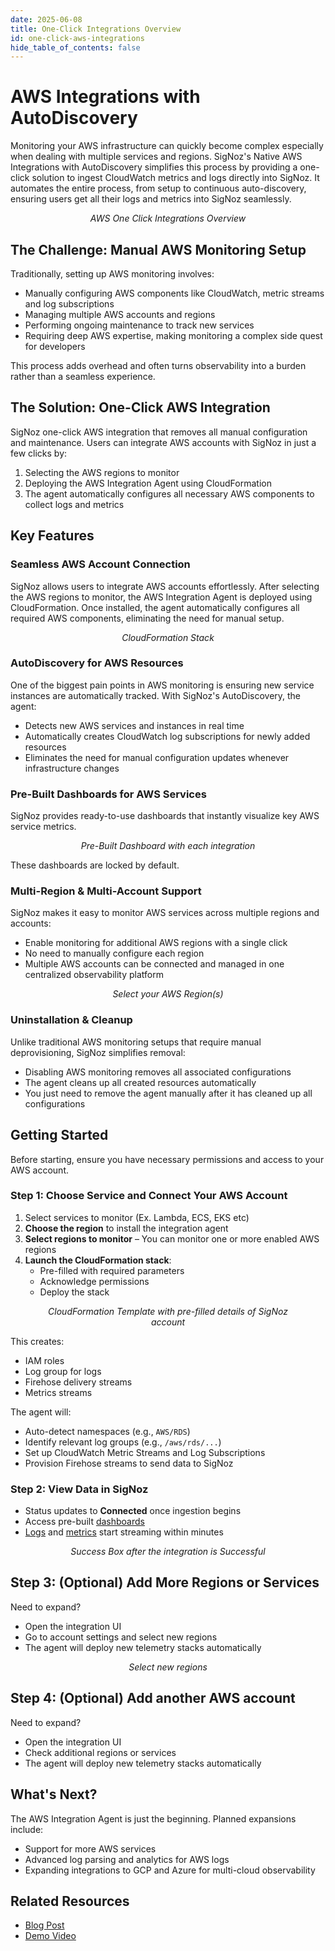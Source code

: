 ```yaml
---
date: 2025-06-08
title: One-Click Integrations Overview
id: one-click-aws-integrations
hide_table_of_contents: false
---
```


# AWS Integrations with AutoDiscovery

Monitoring your AWS infrastructure can quickly become complex especially when dealing with multiple services and regions. SigNoz's Native AWS Integrations with 
AutoDiscovery simplifies this process by providing a one-click solution to ingest CloudWatch metrics and logs directly into SigNoz. It automates the entire process, 
from setup to continuous auto-discovery, ensuring users get all their logs and metrics into SigNoz seamlessly.

<figure data-zoomable align='center'>
    <img className="box-shadowed-image" src="/img/docs/integrations/one-click-aws/aws-integration-overview.webp" alt=""/>
    <figcaption><i>AWS One Click Integrations Overview</i></figcaption>
</figure>

## The Challenge: Manual AWS Monitoring Setup

Traditionally, setting up AWS monitoring involves:
- Manually configuring AWS components like CloudWatch, metric streams and log subscriptions
- Managing multiple AWS accounts and regions
- Performing ongoing maintenance to track new services
- Requiring deep AWS expertise, making monitoring a complex side quest for developers

This process adds overhead and often turns observability into a burden rather than a seamless experience.

## The Solution: One-Click AWS Integration

SigNoz one-click AWS integration that removes all manual configuration and maintenance. Users can integrate AWS accounts with SigNoz in just a few clicks by:

1. Selecting the AWS regions to monitor
2. Deploying the AWS Integration Agent using CloudFormation
3. The agent automatically configures all necessary AWS components to collect logs and metrics

## Key Features

### Seamless AWS Account Connection
SigNoz allows users to integrate AWS accounts effortlessly. After selecting the AWS regions to monitor, the AWS Integration Agent is deployed using CloudFormation. 
Once installed, the agent automatically configures all required AWS components, eliminating the need for manual setup.

<figure data-zoomable align='center'>
    <img className="box-shadowed-image" src="/img/docs/integrations/one-click-aws/aws-integration-cloudformation-output.webp" alt=""/>
    <figcaption><i>CloudFormation Stack</i></figcaption>
</figure>

### AutoDiscovery for AWS Resources
One of the biggest pain points in AWS monitoring is ensuring new service instances are automatically tracked. With SigNoz's AutoDiscovery, the agent:
- Detects new AWS services and instances in real time
- Automatically creates CloudWatch log subscriptions for newly added resources
- Eliminates the need for manual configuration updates whenever infrastructure changes

### Pre-Built Dashboards for AWS Services
SigNoz provides ready-to-use dashboards that instantly visualize key AWS service metrics.

<figure data-zoomable align='center'>
    <img className="box-shadowed-image" src="/img/docs/integrations/one-click-aws/aws-integration-dashboards.webp" alt=""/>
    <figcaption><i>Pre-Built Dashboard with each integration</i></figcaption>
</figure>

These dashboards are locked by default.

### Multi-Region & Multi-Account Support
SigNoz makes it easy to monitor AWS services across multiple regions and accounts:
- Enable monitoring for additional AWS regions with a single click
- No need to manually configure each region
- Multiple AWS accounts can be connected and managed in one centralized observability platform

<figure data-zoomable align='center'>
    <img className="box-shadowed-image" src="/img/docs/integrations/one-click-aws/aws-integration-region.webp" alt=""/>
    <figcaption><i>Select your AWS Region(s)</i></figcaption>
</figure>

### Uninstallation & Cleanup
Unlike traditional AWS monitoring setups that require manual deprovisioning, SigNoz simplifies removal:
- Disabling AWS monitoring removes all associated configurations
- The agent cleans up all created resources automatically
- You just need to remove the agent manually after it has cleaned up all configurations

## Getting Started

Before starting, ensure you have necessary permissions and access to your AWS account.

### Step 1: Choose Service and Connect Your AWS Account

1. Select services to monitor (Ex. Lambda, ECS, EKS etc)
2. **Choose the region** to install the integration agent
3. **Select regions to monitor** – You can monitor one or more enabled AWS regions
4. **Launch the CloudFormation stack**:
   - Pre-filled with required parameters
   - Acknowledge permissions
   - Deploy the stack

<figure data-zoomable align='center'>
    <img className="box-shadowed-image" src="/img/docs/integrations/one-click-aws/aws-integration-cloudformation-setup.webp" alt=""/>
    <figcaption><i>CloudFormation Template with pre-filled details of SigNoz account</i></figcaption>
</figure>

This creates:
- IAM roles
- Log group for logs
- Firehose delivery streams
- Metrics streams

The agent will:
- Auto-detect namespaces (e.g., `AWS/RDS`)
- Identify relevant log groups (e.g., `/aws/rds/...`)
- Set up CloudWatch Metric Streams and Log Subscriptions
- Provision Firehose streams to send data to SigNoz


### Step 2: View Data in SigNoz

- Status updates to **Connected** once ingestion begins
- Access pre-built [dashboards](https://signoz.io/docs/userguide/manage-dashboards/) 
- [Logs](https://signoz.io/docs/product-features/logs-explorer/) and [metrics](https://signoz.io/docs/metrics-management/metrics-explorer/) start streaming within minutes

<figure data-zoomable align='center'>
    <img className="box-shadowed-image" src="/img/docs/integrations/one-click-aws/aws-integration-success.webp" alt=""/>
    <figcaption><i>Success Box after the integration is Successful</i></figcaption>
</figure>

## Step 3: (Optional) Add More Regions or Services

Need to expand?

- Open the integration UI
- Go to account settings and select new regions
- The agent will deploy new telemetry stacks automatically

<figure data-zoomable align='center'>
    <img className="box-shadowed-image" src="/img/docs/integrations/one-click-aws/aws-integration-multi-region.webp" alt=""/>
    <figcaption><i>Select new regions</i></figcaption>
</figure>


## Step 4: (Optional) Add another AWS account

Need to expand?

- Open the integration UI
- Check additional regions or services
- The agent will deploy new telemetry stacks automatically

## What's Next? 

The AWS Integration Agent is just the beginning. Planned expansions include:
- Support for more AWS services
- Advanced log parsing and analytics for AWS logs
- Expanding integrations to GCP and Azure for multi-cloud observability


## Related Resources

- [Blog Post](https://signoz.io/blog/native-aws-integrations-with-autodiscovery/)
- [Demo Video ](https://youtu.be/PkGE1MdFF4A?si=DxyKTyEjw1NSkfAe)
